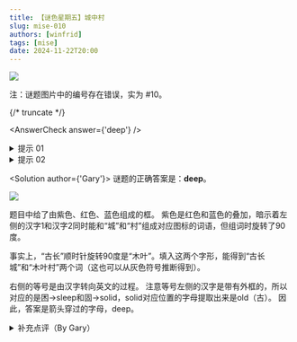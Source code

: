 ```yaml
---
title: 【谜色星期五】城中村
slug: mise-010
authors: [winfrid]
tags: [mise]
date: 2024-11-22T20:00
---
```


![](./mise-010.assets/mise-010.webp)

注：谜题图片中的编号存在错误，实为 \#10。

{/* truncate */}

<AnswerCheck answer={'deep'} />

<details>
    <summary>提示 01</summary>

    紫色是红色和蓝色的叠加。左侧的汉字1和汉字2同时能和“城”和“村”组成对应图标的词语，但组词时旋转了90度。请先推测出1和2对应的字。
</details>

<details>
    <summary>提示 02</summary>

    右侧的等号是由汉字转向英文的过程。要注意等号左侧的汉字是带有外框的。
</details>

<Solution author={'Gary'}>
谜题的正确答案是：**deep**。

![](./mise-010.assets/mise-010-sol.webp)

题目中给了由紫色、红色、蓝色组成的框。
紫色是红色和蓝色的叠加，暗示着左侧的汉字1和汉字2同时能和“城”和“村”组成对应图标的词语，但组词时旋转了90度。

事实上，“古长”顺时针旋转90度是“木叶”。填入这两个字形，能得到“古长城”和“木叶村”两个词（这也可以从灰色符号推断得到）。

右侧的等号是由汉字转向英文的过程。
注意等号左侧的汉字是带有外框的，所以对应的是困→sleep和固→solid，solid对应位置的字母提取出来是old（古）。
因此，答案是箭头穿过的字母，deep。
</Solution>

<details>
    <summary>补充点评（By Gary）</summary>

    本期谜色星期五的题目让我想起了CCBC13中的“朱古力”小题以及P&KU3（上）第一区的META“围困”。
    虽然本题的技巧在之前的PH中有出现过，但是“木叶村”和“古长城”的这组巧合还是非常惊艳的。
    当然，从实际做题角度来看，我也收到了不少的反馈反映“木叶村”没法想到，这可能是该题唯一不太完美的地方
    （为了尝试解决该问题我在该题原稿的基础上添加了木叶村的标志性水印以及古长城的简笔画，不过还是不太方便搜索）。
    除此之外我认为这题称得上是极好的题目。
</details>
